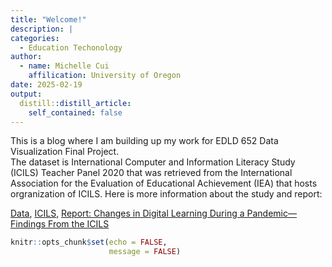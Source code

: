```yaml
---
title: "Welcome!"
description: | 
categories:
  - Education Techonology
author:
  - name: Michelle Cui
    affilication: University of Oregon
date: 2025-02-19
output:
  distill::distill_article:
    self_contained: false
---
```


This is a blog where I am building up my work for EDLD 652 Data Visualization Final Project. \
The dataset is International Computer and Information Literacy Study (ICILS) Teacher Panel 2020 that was retrieved from the International Association for the Evaluation of Educational Achievement (IEA) that hosts orgranization of ICILS. Here is more information about the study and report:\

[Data](https://www.iea.nl/data-tools/repository/icils),  [ICILS](https://nces.ed.gov/surveys/icils/), [Report: Changes in Digital Learning During a Pandemic—Findings From the ICILS](https://www.iea.nl/publications/study-reports/international-reports-iea-studies/changes-digital-learning-during Teacher Panel)

```r
knitr::opts_chunk$set(echo = FALSE,
                      message = FALSE)

```

